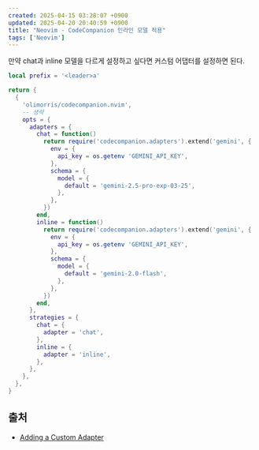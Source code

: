 ```yaml
---
created: 2025-04-15 03:28:07 +0900
updated: 2025-04-20 20:40:59 +0900
title: "Neovim - CodeCompanion 인라인 모델 적용"
tags: ['Neovim']
---
```


만약 chat과 inline 모델을 다르게 설정하고 싶다면 커스텀 어댑터를 설정하면 된다.

```lua
local prefix = '<leader>a'

return {
  {
    'olimorris/codecompanion.nvim',
    -- 생략
    opts = {
      adapters = {
        chat = function()
          return require('codecompanion.adapters').extend('gemini', {
            env = {
              api_key = os.getenv 'GEMINI_API_KEY',
            },
            schema = {
              model = {
                default = 'gemini-2.5-pro-exp-03-25',
              },
            },
          })
        end,
        inline = function()
          return require('codecompanion.adapters').extend('gemini', {
            env = {
              api_key = os.getenv 'GEMINI_API_KEY',
            },
            schema = {
              model = {
                default = 'gemini-2.0-flash',
              },
            },
          })
        end,
      },
      strategies = {
        chat = {
          adapter = 'chat',
        },
        inline = {
          adapter = 'inline',
        },
      },
    },
  },
}
```

## 출처

- [Adding a Custom Adapter](https://codecompanion.olimorris.dev/configuration/adapters.html#adding-a-custom-adapter)
